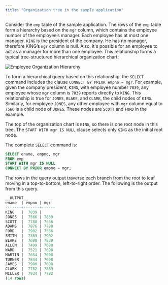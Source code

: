 ```yaml
---
title: "Organization tree in the sample application"
---
```


<div id="organization_tree_in_the_sample_application" class="registered_link"></div>

Consider the `emp` table of the sample application. The rows of the `emp` table form a hierarchy based on the `mgr` column, which contains the employee number of the employee’s manager. Each employee has at most one manager. `KING` is the president of the company. He has no manager, therefore KING’s `mgr` column is null. Also, it's possible for an employee to act as a manager for more than one employee. This relationship forms a typical tree-structured hierarchical organization chart:

![Employee Organization Hierarchy](../../../../images/employee_organization_hierarchy.png)

To form a hierarchical query based on this relationship, the `SELECT` command includes the clause `CONNECT BY PRIOR empno = mgr`. For example, given the company president, `KING`, with employee number `7839`, any employee whose `mgr` column is `7839` reports directly to `KING`. This relationship is true for `JONES`, `BLAKE`, and `CLARK`, the child nodes of `KING`. Similarly, for employee `JONES`, any other employee with `mgr` column equal to `7566` is a child node of `JONES`. These nodes are `SCOTT` and `FORD` in the example.

The top of the organization chart is `KING`, so there is one root node in this tree. The `START WITH mgr IS NULL` clause selects only `KING` as the initial root node.

The complete `SELECT` command is:

```sql
SELECT ename, empno, mgr
FROM emp
START WITH mgr IS NULL
CONNECT BY PRIOR empno = mgr;
```

The rows in the query output traverse each branch from the root to leaf moving in a top-to-bottom, left-to-right order. The following is the output from this query.

```sql
__OUTPUT__
ename  | empno | mgr
-------+-------+------
KING   |  7839 |
JONES  |  7566 | 7839
SCOTT  |  7788 | 7566
ADAMS  |  7876 | 7788
FORD   |  7902 | 7566
SMITH  |  7369 | 7902
BLAKE  |  7698 | 7839
ALLEN  |  7499 | 7698
WARD   |  7521 | 7698
MARTIN |  7654 | 7698
TURNER |  7844 | 7698
JAMES  |  7900 | 7698
CLARK  |  7782 | 7839
MILLER |  7934 | 7782
(14 rows)
```
